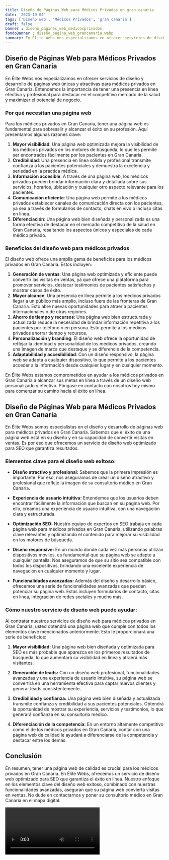 ```yaml
---
title: Diseño de Páginas Web para Médicos Privados en gran canaria
date: '2023-10-04'
tags: ['Diseño web', 'Médicos Privados', 'gran canaria']
draft: false
banner : diseño_paginas_web_médicosprivados
fondoBanner : diseño_pagina_web_grancanaria.webp
summary: En Élite Webs nos especializamos en ofrecer servicios de diseño y desarrollo de páginas web únicas y atractivas para médicos privados en Gran Canaria. Entendemos la importancia de tener una presencia en línea efectiva y profesional para destacar en el competitivo mercado de la salud y maximizar el potencial de negocio.
---
```


## Diseño de Páginas Web para Médicos Privados en Gran Canaria

En Élite Webs nos especializamos en ofrecer servicios de diseño y desarrollo de páginas web únicas y atractivas para médicos privados en Gran Canaria. Entendemos la importancia de tener una presencia en línea efectiva y profesional para destacar en el competitivo mercado de la salud y maximizar el potencial de negocio.

### Por qué necesitan una página web

Para los médicos privados en Gran Canaria, tener una página web es fundamental para sobresalir y alcanzar el éxito en su profesión. Aquí presentamos algunas razones clave:

1. **Mayor visibilidad**: Una página web optimizada mejora la visibilidad de los médicos privados en los motores de búsqueda, lo que les permite ser encontrados fácilmente por los pacientes en Gran Canaria.
2. **Credibilidad**: Una presencia en línea sólida y profesional transmite confianza a los pacientes potenciales y demuestra la excelencia y seriedad en la práctica médica.
3. **Información accesible**: A través de una página web, los médicos privados pueden brindar información clara y detallada sobre sus servicios, horarios, ubicación y cualquier otro aspecto relevante para los pacientes.
4. **Comunicación eficiente**: Una página web permite a los médicos privados establecer canales de comunicación directa con los pacientes, ya sea a través de formularios de contacto, chats en vivo o incluso citas en línea.
5. **Diferenciación**: Una página web bien diseñada y personalizada es una forma efectiva de destacar en el mercado competitivo de la salud en Gran Canaria, resaltando los aspectos únicos y especiales de cada médico privado.

### Beneficios del diseño web para médicos privados

El diseño web ofrece una amplia gama de beneficios para los médicos privados en Gran Canaria. Estos incluyen:

1. **Generación de ventas**: Una página web optimizada y eficiente puede convertir las visitas en ventas, ya que ofrece una plataforma para promover servicios, destacar testimonios de pacientes satisfechos y mostrar casos de éxito.
2. **Mayor alcance**: Una presencia en línea permite a los médicos privados llegar a un público más amplio, incluso fuera de las fronteras de Gran Canaria. Esto abre nuevas oportunidades para atraer a pacientes internacionales o de otras regiones.
3. **Ahorro de tiempo y recursos**: Una página web bien estructurada y actualizada reduce la necesidad de brindar información repetitiva a los pacientes por teléfono o en persona. Esto permite a los médicos privados ahorrar tiempo y recursos.
4. **Personalización y branding**: El diseño web ofrece la oportunidad de reflejar la identidad y personalidad de los médicos privados, creando una imagen de marca que destaque y se diferencie de la competencia.
5. **Adaptabilidad y accesibilidad**: Con un diseño responsivo, la página web se adapta a cualquier dispositivo, lo que permite a los pacientes acceder a la información desde cualquier lugar y en cualquier momento.

En Élite Webs estamos comprometidos en ayudar a los médicos privados en Gran Canaria a alcanzar sus metas en línea a través de un diseño web personalizado y efectivo. Póngase en contacto con nosotros hoy mismo para comenzar su camino hacia el éxito en línea.


<GifSeo />

<Cta />

## Diseño de Páginas Web para Médicos Privados en Gran Canaria

En Élite Webs somos especialistas en el diseño y desarrollo de páginas web para médicos privados en Gran Canaria. Sabemos que el éxito de una página web está en su diseño y en su capacidad de convertir visitas en ventas. Es por eso que ofrecemos un servicio de diseño web optimizado para SEO que garantiza resultados.

### Elementos clave para el diseño web exitoso:

- **Diseño atractivo y profesional:** Sabemos que la primera impresión es importante. Por eso, nos aseguramos de crear un diseño atractivo y profesional que refleje la imagen de su consultorio médico en Gran Canaria.

- **Experiencia de usuario intuitiva:** Entendemos que los usuarios deben encontrar fácilmente la información que buscan en su página web. Por ello, creamos una experiencia de usuario intuitiva, con una navegación clara y estructurada.

- **Optimización SEO:** Nuestro equipo de expertos en SEO trabaja en cada página web para médicos privados en Gran Canaria, utilizando palabras clave relevantes y optimizando el contenido para mejorar su visibilidad en los motores de búsqueda.

- **Diseño responsive:** En un mundo donde cada vez más personas utilizan dispositivos móviles, es fundamental que su página web se adapte a cualquier pantalla. Nos aseguramos de que su sitio sea compatible con todos los dispositivos, brindando una excelente experiencia de navegación en cualquier momento y lugar.

- **Funcionalidades avanzadas:** Además del diseño y desarrollo básico, ofrecemos una serie de funcionalidades avanzadas que pueden potenciar su página web. Estas incluyen formularios de contacto, citas en línea, integración de redes sociales y mucho más.

### Cómo nuestro servicio de diseño web puede ayudar:

Al contratar nuestros servicios de diseño web para médicos privados en Gran Canaria, usted obtendrá una página web que cumple con todos los elementos clave mencionados anteriormente. Esto le proporcionará una serie de beneficios:

1. **Mayor visibilidad:** Una página web bien diseñada y optimizada para SEO es más probable que aparezca en los primeros resultados de búsqueda, lo que aumentará su visibilidad en línea y atraerá más visitantes.

2. **Generación de leads:** Con un diseño web profesional, funcionalidades avanzadas y una experiencia de usuario intuitiva, su página web se convertirá en una herramienta efectiva para captar nuevos clientes y generar leads consistentemente.

3. **Credibilidad y confianza:** Una página web bien diseñada y actualizada transmite confianza y credibilidad a sus pacientes potenciales. Obtendrá la oportunidad de mostrar su experiencia, servicios y testimonios, lo que generará confianza en su consultorio médico.

4. **Diferenciación de la competencia:** En un entorno altamente competitivo como el de los médicos privados en Gran Canaria, contar con una página web de calidad le ayudará a diferenciarse de la competencia y destacar entre los demás.

## Conclusión

En resumen, tener una página web de calidad es crucial para los médicos privados en Gran Canaria. En Élite Webs, ofrecemos un servicio de diseño web optimizado para SEO que garantiza el éxito en línea. Nuestro enfoque en los elementos clave del diseño web exitoso, combinado con nuestras funcionalidades avanzadas, aseguran que su página web convierta visitas en ventas. No dude en contactarnos y poner su consultorio médico en Gran Canaria en el mapa digital.

<Video />

<CtaBot job='Médicos Privados' city='gran canaria'/>

<Gmaps query='gran canaria+españa+maps' />